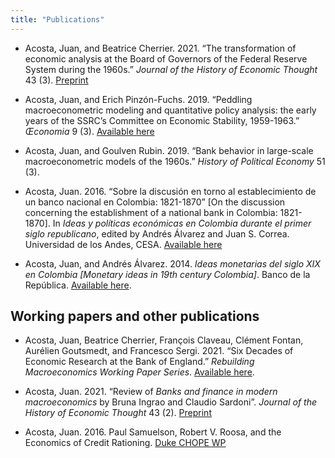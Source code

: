 ```yaml
---
title: "Publications"
---
```


- Acosta, Juan, and Beatrice Cherrier. 2021. "The transformation of economic analysis at the Board of Governors of the Federal Reserve System during the 1960s." *Journal of the History of Economic Thought* 43 (3). [Preprint](https://osf.io/4zujh/) 

- Acosta, Juan, and Erich Pinzón-Fuchs. 2019. "Peddling macroeconometric modeling and quantitative policy analysis: the early years of the SSRC's Committee on Economic Stability, 1959-1963." *Œconomia* 9 (3). [Available here](https://journals.openedition.org/oeconomia/6603)

- Acosta, Juan, and Goulven Rubin. 2019. "Bank behavior in large-scale macroeconometric models of the 1960s." *History of Political Economy* 51 (3).

- Acosta, Juan. 2016. “Sobre la discusión en torno al establecimiento de un banco nacional en Colombia: 1821-1870” [On the discussion concerning the establishment of a national bank in Colombia: 1821-1870]. In *Ideas y políticas económicas en Colombia durante el primer siglo republicano*, edited by Andrés Álvarez and Juan S. Correa. Universidad de los Andes, CESA. [Available here](https://www.dropbox.com/s/fgkqtldy60anp9i/Acosta%20%282016%29%20Sobre%20la%20discusi%C3%B3n%20en%20torno%20al%20establecimiento%20de%20un%20banco%20nacional%20en%20Colombia%2C%201821-1870.pdf?dl=0)

- Acosta, Juan, and Andrés Álvarez. 2014. *Ideas monetarias del siglo XIX en Colombia [Monetary ideas in 19th century Colombia]*. Banco de la República. [Available here](https://babel.banrepcultural.org/digital/collection/p17054coll18/id/327).

## Working papers and other publications

- Acosta, Juan, Beatrice Cherrier, François Claveau, Clément Fontan, Aurélien Goutsmedt, and Francesco Sergi. 2021. “Six Decades of Economic Research at the Bank of England.” *Rebuilding Macroeconomics Working Paper Series*. [Available here]( https://www.rebuildingmacroeconomics.ac.uk/academia-policy-pipeline).


- Acosta, Juan. 2021. "Review of *Banks and finance in modern macroeconomics* by Bruna Ingrao and Claudio Sardoni". *Journal of the History of Economic Thought* 43 (2). [Preprint](https://osf.io/kfxhy/)

- Acosta, Juan. 2016. Paul Samuelson, Robert V. Roosa, and the Economics of Credit Rationing. [Duke CHOPE WP](https://papers.ssrn.com/sol3/papers.cfm?abstract_id=2870684)
